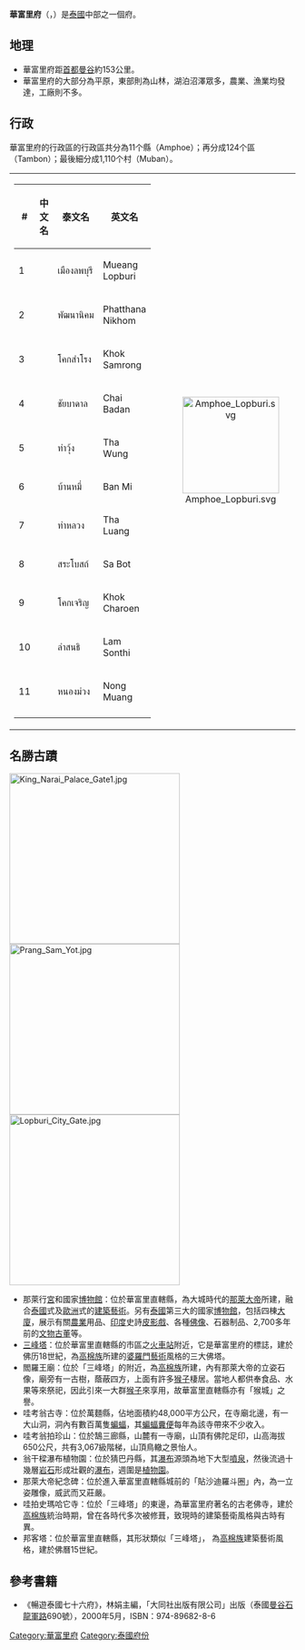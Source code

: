 {{Infobox settlement
| name                    = 華富里府
| native_name             = ลพบุรี
| native_name_lang        = th
| settlement_type         = [[泰国行政区划|府]]
| nickname                = 
| motto                   = 
| image_flag              = 
| image_seal              = Seal Lopburi.png
| image_map               = Thailand Lopburi locator map.svg
| mapsize                 = frameless
| map_alt                 = 
| map_caption             = 華富里府在泰國的位置
| latd  =  |latm  =  |lats  =  |latNS  = 
| longd =  |longm =  |longs =  |longEW = 
| coordinates_type        = 
| coordinates_footnotes   = 
| subdivision_type        = 國家
| subdivision_name        = {{flag|Thailand}}
| seat_type               = 首府
| seat                    = [[華富里|華富里]]
| leader_party            = 
| leader_title            = 府尹
| leader_name             = Phanu Yaemsi (since October 2015)
| area_footnotes          = 
| area_total_km2          = 6199.8
| area_rank               = 37
| elevation_footnotes     = 
| elevation_m             = 
| population_footnotes    = 
| population_total        = 758,733
| population_as_of        = 2018
| population_rank         = 30
| population_density_km2  = auto
| population_density_rank = 38
| population_demonym      = 
| population_note         = 
| timezone1               = 
| utc_offset1             = +7
| demographics_type1      = [[人类发展指数|HDI]]
| demographics1_footnotes = <!-- for references: use <ref> tags -->
| demographics1_title1    = HDI (2009)
| demographics1_info1     = 0.742
|area_code = 036
|registration_plate = ลพบุรี
| iso_code                = [[ISO_3166-2:TH|TH-16]]
| website                 = 
| footnotes               = 
}}
'''華富里府'''（{{thai|t=จังหวัดลพบุรี|r=Changwat Lop Buri}}，{{IPA-th|t͡ɕāŋ.wàt lóp bū.rīː}}）是[[泰國|泰國]]中部之一個府。

== 地理 ==
* 華富里府距[[首都|首都]][[曼谷|曼谷]]約153公里。
* 華富里府的大部分為平原，東部則為山林，湖泊沼澤眾多，農業、漁業均發達，工廠則不多。

== 行政 ==

華富里府的行政區的行政區共分為11个縣（Amphoe）；再分成124个區（Tambon）；最後細分成1,110个村（Muban）。

{| style="background:none;" cellspacing="2"
|
{| class="sortable wikitable" style="text-align:left; font-size:100%;"
|- style="font-size:100%; text-align:right;"
! #
! 中文名
! 泰文名
! 英文名
|-
|1
|{{link-en|华富里府治县|Mueang Lopburi District}}
|เมืองลพบุรี
|Mueang Lopburi
|-
|2
|{{link-en|帕塔纳尼空县|Amphoe Phatthana Nikhom}}
|พัฒนานิคม
|Phatthana Nikhom
|-
|3
|{{link-en|鹄三廊县|Amphoe Khok Samrong}}
| โคกสำโรง
|Khok Samrong
|-
|4
|{{link-en|猜巴丹县|Amphoe Chai Badan}}
|ชัยบาดาล
|Chai Badan
|-
|5
|{{link-en|他翁县|Amphoe Tha Wung}}
|ท่าวุ้ง
|Tha Wung
|-
|6
|{{link-en|班米县|Amphoe Ban Mi}}
|บ้านหมี่
|Ban Mi
|-
|7
|{{link-en|他銮县|Amphoe Tha Luang}}
|ท่าหลวง
|Tha Luang
|-
|8
|{{link-en|沙博县|Amphoe Sa Bot}}
|สระโบสถ์
|Sa Bot
|-
|9
|{{link-en|鹄乍仑县|Amphoe Khok Charoen}}
|โคกเจริญ
|Khok Charoen
|-
|10
|{{link-en|兰颂提县|Amphoe Lam Sonthi}}
|ลำสนธิ
|Lam Sonthi
|-
|11
|{{link-en|农孟县|Amphoe Nong Muang}}
|หนองม่วง
|Nong Muang
|-
|}
!<center>[[File:Amphoe_Lopburi.svg|170px]]

|}

== 名勝古蹟 ==
[[File:King_Narai_Palace_Gate1.jpg|300px]]
[[File:Prang_Sam_Yot.jpg|300px]]
[[File:Lopburi_City_Gate.jpg|300px]]
* 那萊行[[宮|宮]]和國家[[博物館|博物館]]：位於華富里直轄縣，為大城時代的[[那萊大帝|那萊大帝]]所建，融合[[泰國|泰國]]式及[[歐洲|歐洲]]式的[[建築藝術|建築藝術]]。另有[[泰國|泰國]]第三大的國家[[博物館|博物館]]，包括四棟[[大廈|大廈]]，展示有關[[農業|農業]]用品、[[印度|印度]]史詩[[皮影戲|皮影戲]]、各種[[佛像|佛像]]、石器制品、2,700多年前的[[文物|文物]][[古董|古董]]等。
* [[三峰塔|三峰塔]]：位於華富里直轄縣的市區之[[火車站|火車站]]附近，它是華富里府的標誌，建於佛历18世紀，為[[高棉族|高棉族]]所建的[[婆羅門|婆羅門]][[藝術|藝術]]風格的三大佛塔。
* 閻羅王廟：位於「三峰塔」的附近，為[[高棉族|高棉族]]所建，內有那萊大帝的立姿石像，廟旁有一古樹，蔭蔽四方，上面有許多[[猴子|猴子]]棲居。當地人都供奉食品、水果等來祭祀，因此引來一大群[[猴子|猴子]]來享用，故華富里直轄縣亦有「猴城」之譽。
* 哇考翁古寺：位於萬麵縣，佔地面積約48,000平方公尺，在寺廟北邊，有一大山洞，洞內有數百萬隻[[蝙蝠|蝙蝠]]，其[[蝙蝠|蝙蝠]][[糞便|糞便]]每年為該寺帶來不少收入。
* 哇考翁拍珍山：位於鵠三廊縣，山麓有一寺廟，山頂有佛陀足印，山高海拔650公尺，共有3,067級階梯，山頂鳥轍之景怡人。
* 翁干樑瀑布植物園：位於猜巴丹縣，其[[瀑布|瀑布]]源頭為地下大型[[噴泉|噴泉]]，然後流過十幾層[[岩石|岩石]]形成壯觀的[[瀑布|瀑布]]，週圍是[[植物園|植物園]]。
* 那萊大帝紀念碑：位於進入華富里直轄縣城前的「貼沙迪羅斗圈」內，為一立姿雕像，威武而又莊嚴。
* 哇拍史瑪哈它寺：位於「三峰塔」的東邊，為華富里府著名的古老佛寺，建於[[高棉族|高棉族]]統治時期，曾在各時代多次被修葺，致現時的建築藝衛風格與古時有異。
* 邦客塔：位於華富里直轄縣，其形狀類似「三峰塔」， 為[[高棉族|高棉族]]建築藝術風格，建於佛曆15世紀。

== 參考書籍 ==
* 《暢遊泰國七十六府》，林娟主編，「大同社出版有限公司」出版（泰國[[曼谷|曼谷]][[石龍軍路|石龍軍路]]690號），2000年5月，ISBN：974-89682-8-6

{{Thailand}}
{{華富里府}}
[[Category:華富里府|Category:華富里府]]
[[Category:泰國府份|Category:泰國府份]]